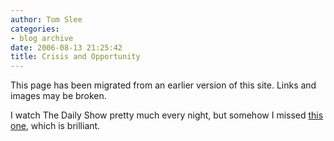 ```yaml
---
author: Tom Slee
categories:
- blog archive
date: 2006-08-13 21:25:42
title: Crisis and Opportunity
---
```


::: {.callout-note}

This page has been migrated from an earlier version of this site. 
Links and images may be broken.

:::



				

I watch The Daily Show pretty much every night, but somehow I missed [this one](http://youtube.com/watch?v=L5-4Kes8kws), which is brilliant.


		
